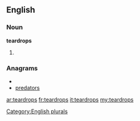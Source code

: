==English==

===Noun===
'''teardrops'''

# {{plural of|[[teardrop]]}}

===Anagrams===
* {{alphagram|adeoprrst}}
* [[predators#English|predators]]

[[Category:English plurals]]

[[ar:teardrops]]
[[fr:teardrops]]
[[it:teardrops]]
[[my:teardrops]]